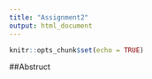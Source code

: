 ```yaml
---
title: "Assignment2"
output: html_document
---
```


```r
knitr::opts_chunk$set(echo = TRUE)
```

##Abstruct

